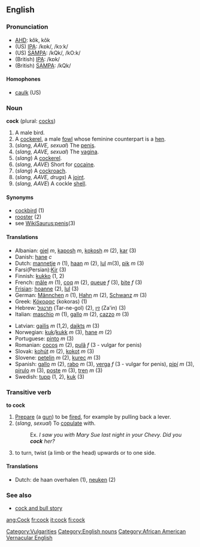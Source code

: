 ==English==
===Pronunciation===
*[[w:AHD|AHD]]: kŏk, kôk
*(US) [[w:IPA|IPA]]: /kɒk/, /kɔːk/
*(US) [[w:SAMPA|SAMPA]]: /kQk/, /kO:k/
*(British) [[w:IPA|IPA]]: /kɒk/
*(British) [[w:SAMPA|SAMPA]]: /kQk/

====Homophones====
*[[caulk]] (US)

===Noun===
'''cock''' (plural: [[cocks]])

# A male bird.
# A [[cockerel]], a male [[fowl]] whose feminine counterpart is a [[hen]].
# (''slang, AAVE, sexual'') The [[penis]].
# (''slang, AAVE, sexual'') The [[vagina]].
# (''slang'') A [[cockerel]].
# (''slang, AAVE'') Short for [[cocaine]].
# (''slang'') A [[cockroach]].
# (''slang, AAVE, drugs'') A [[joint]].
# (''slang, AAVE'') A cockle [[shell]].

====Synonyms====
*[[cockbird]] (1)
*[[rooster]] (2)
*see [[WikiSaurus:penis]](3)

====Translations====
{{top}}
*Albanian: [[gjel]] ''m'', [[kaposh]] ''m'', [[kokosh]] ''m'' (2), [[kar]] (3)
*Danish: [[hane]] ''c''
*Dutch: [[mannetje]] ''n'' (1), [[haan]] ''m'' (2), [[lul]] ''m''(3), [[pik]] ''m'' (3)
*Farsi(Persian):[[Kir]] (3) 
*Finnish: [[kukko]] (1, 2)
*French: [[mâle]] ''m'' (1), [[coq]] ''m'' (2), [[queue]] ''f'' (3),  [[bite]] ''f'' (3)
*[[Frisian]]: [[hoanne]] (2), [[lul]] (3)
*German: [[Männchen]] ''n'' (1), [[Hahn]] ''m'' (2), [[Schwanz]] ''m'' (3)
*Greek: [[Κόκορας]] (kokoras) (1)
*Hebrew: [[תרנגול]] (Tar-ne-gol) (2), [[זין]] (Za'in) (3)
*Italian: [[maschio]] ''m'' (1), [[gallo]] ''m'' (2), [[cazzo]] ''m'' (3)
{{mid}}
*Latvian: [[gailis]] ''m'' (1,2), [[daikts]] ''m'' (3)
*Norwegian: [[kuk]]/[[kukk]] ''m'' (3), [[hane]] ''m'' (2)
*Portuguese: [[pinto]] ''m'' (3)
*Romanian: [[cocoş]] ''m'' (2), [[pulã]] ''f'' (3 - vulgar for penis)
*Slovak: [[kohút]] ''m'' (2), [[kokot]] ''m'' (3)
*Slovene: [[petelin]] ''m'' (2), [[kurec]] ''m'' (3)
*Spanish: [[gallo]] ''m'' (2), [[rabo]] ''m'' (3), [[verga]] ''f'' (3 - vulgar for penis), [[pipí]] ''m'' (3), [[pirulo]] ''m'' (3), [[poste]] ''m'' (3), [[tren]] ''m'' (3)
*Swedish: [[tupp]] (1, 2), [[kuk]] (3)
{{bottom}}

===Transitive verb===
'''to cock'''

# [[prepare|Prepare]] (a [[gun]]) to be [[fire|fired]], for example by pulling back a lever.
# (''slang'', ''sexual'') To [[copulate]] with.
#:Ex. ''I saw you with Mary Sue last night in your Chevy.  Did you '''cock''' her?''
# to turn, twist (a limb or the head) upwards or to one side.

====Translations====
*Dutch: de haan overhalen (1), [[neuken]] (2)

===See also===
* [[cock and bull story]]

[[Category:Vulgarities]]
[[Category:English nouns]]
[[Category:African American Vernacular English]]

[[ang:Cock]]
[[fr:cock]]
[[it:cock]]
[[fi:cock]]